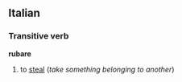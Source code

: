 ==Italian==
===Transitive verb===
'''rubare'''

#to [[steal]] (''take something belonging to another'')